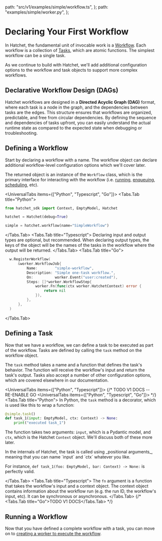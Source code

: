 
  path: "src/v1/examples/simple/workflow.ts",
};
  path: "examples/simple/worker.py",
};


# Declaring Your First Workflow

In Hatchet, the fundamental unit of invocable work is a [Workflow](#defining-a-workflow). Each workflow is a collection of [Tasks](#defining-a-task), which are atomic functions. The simplest workflow can be a single task.

As we continue to build with Hatchet, we'll add additional configuration options to the workflow and task objects to support more complex workflows.

## Declarative Workflow Design (DAGs)

Hatchet workflows are designed in a **Directed Acyclic Graph (DAG)** format, where each task is a node in the graph, and the dependencies between tasks are the edges. This structure ensures that workflows are organized, predictable, and free from circular dependencies. By defining the sequence and dependencies of tasks upfront, you can easily understand the actual runtime state as compared to the expected state when debugging or troubleshooting.


## Defining a Workflow

Start by declaring a workflow with a name. The workflow object can declare additional workflow-level configuration options which we'll cover later.

The returned object is an instance of the `Workflow` class, which is the primary interface for interacting with the workflow (i.e. [running](./run-with-results.mdx), [enqueuing](./enqueue-runs.mdx), [scheduling](./scheduled-runs.mdx), etc).

<UniversalTabs items={["Python", "Typescript", "Go"]}>
  <Tabs.Tab title="Python">
  ```python
  from hatchet_sdk import Context, EmptyModel, Hatchet

  hatchet = Hatchet(debug=True)

  simple = hatchet.workflow(name="SimpleWorkflow")
  ```

</Tabs.Tab>
<Tabs.Tab title="Typescript">
  <GithubSnippet src={SimpleTs} target="Declaring a Workflow" />
  <Callout variant="info">
    Declaring input and output types are optional, but recommended. When
    declaring output types, the keys of the object will be the names of the
    tasks in the workflow where the output will be returned.
  </Callout>
</Tabs.Tab>
<Tabs.Tab title="Go">
  ```go
    w.RegisterWorkflow(
        &worker.WorkflowJob{
            Name:        "simple-workflow",
            Description: "Simple one-task workflow.",
            On:          worker.Event("user:created"),
            Steps: []*worker.WorkflowStep{
                worker.Fn(func(ctx worker.HatchetContext) error {
                    return nil
                }),
            },
        },
    )
  ```
</Tabs.Tab>
</UniversalTabs>

## Defining a Task

Now that we have a workflow, we can define a task to be executed as part of the workflow. Tasks are defined by calling the `task` method on the workflow object.

The `task` method takes a name and a function that defines the task's behavior. The function will receive the workflow's input and return the task's output. Tasks also accept a number of other configuration options, which are covered elsewhere in our documentation.

<UniversalTabs items={["Python", "Typescript"]}>
{/* TODO V1 DOCS -- RE-ENABLE GO <UniversalTabs items={["Python", "Typescript", "Go"]}> */}
<Tabs.Tab title="Python">
  In Python, the `task` method is a decorator, which is used like this to wrap a function:

  ```python
  @simple.task()
  def task_1(input: EmptyModel, ctx: Context) -> None:
      print("executed task_1")
  ```

  The function takes two arguments: `input`, which is a Pydantic model, and `ctx`, which is the Hatchet `Context` object. We'll discuss both of these more later.

<Callout type="info">
In the internals of Hatchet, the task is called using _positional arguments_, meaning that you can name `input` and `ctx` whatever you like.

For instance, `def task_1(foo: EmptyModel, bar: Context) -> None:` is perfectly valid.
</Callout>

</Tabs.Tab>
<Tabs.Tab title="Typescript">
  <GithubSnippet src={SimpleTs} target="Binding a Task to a Workflow" />
  The `fn` argument is a function that takes the workflow's input and a
  context object. The context object contains information about the workflow
  run (e.g. the run ID, the workflow's input, etc). It can be synchronous or
  asynchronous.
</Tabs.Tab>
{/* <Tabs.Tab title="Go">TODO V1 DOCS</Tabs.Tab> */}
</UniversalTabs>

## Running a Workflow

Now that you have defined a complete workflow with a task, you can move on to [creating a worker to execute the workflow](./workers.mdx).
